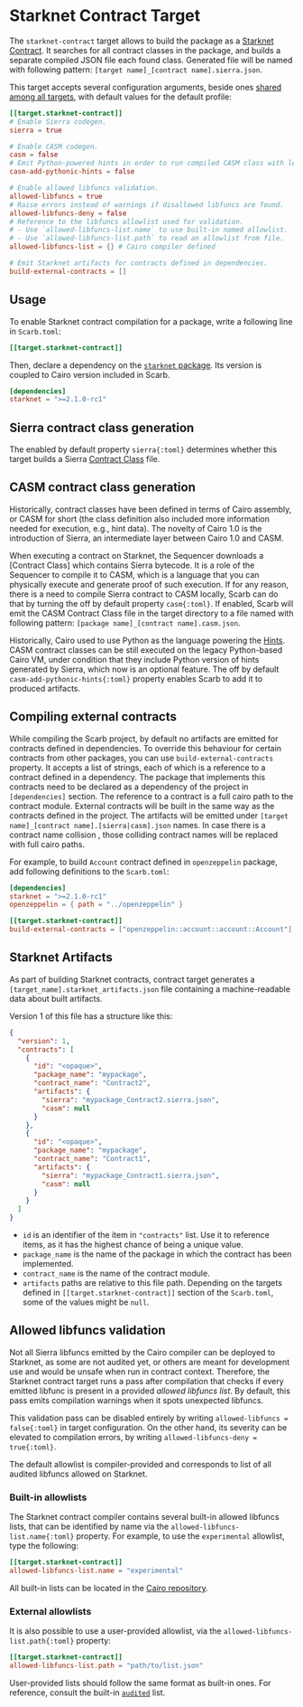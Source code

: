 # Starknet Contract Target

The `starknet-contract` target allows to build the package as a [Starknet Contract](https://docs.starknet.io/documentation/getting_started/intro/).
It searches for all contract classes in the package, and builds a separate compiled JSON file each found class.
Generated file will be named with following pattern: `[target name]_[contract name].sierra.json`.

This target accepts several configuration arguments, beside ones [shared among all targets](../reference/targets#configuring-a-target), with default values for the default profile:

```toml
[[target.starknet-contract]]
# Enable Sierra codegen.
sierra = true

# Enable CASM codegen.
casm = false
# Emit Python-powered hints in order to run compiled CASM class with legacy Cairo VM.
casm-add-pythonic-hints = false

# Enable allowed libfuncs validation.
allowed-libfuncs = true
# Raise errors instead of warnings if disallowed libfuncs are found.
allowed-libfuncs-deny = false
# Reference to the libfuncs allowlist used for validation.
# - Use `allowed-libfuncs-list.name` to use built-in named allowlist.
# - Use `allowed-libfuncs-list.path` to read an allowlist from file.
allowed-libfuncs-list = {} # Cairo compiler defined

# Emit Starknet artifacts for contracts defined in dependencies.
build-external-contracts = []
```

## Usage

To enable Starknet contract compilation for a package, write a following line in `Scarb.toml`:

```toml copy
[[target.starknet-contract]]
```

Then, declare a dependency on the [`starknet` package](/docs/starknet/starknet-package).
Its version is coupled to Cairo version included in Scarb.

```toml copy
[dependencies]
starknet = ">=2.1.0-rc1"
```

## Sierra contract class generation

The enabled by default property `sierra{:toml}` determines whether this target builds a Sierra
[Contract Class](https://docs.starknet.io/documentation/architecture_and_concepts/Contracts/contract-classes/) file.

## CASM contract class generation

Historically, contract classes have been defined in terms of Cairo assembly, or CASM for short (the class definition also included more information needed for execution, e.g., hint data).
The novelty of Cairo 1.0 is the introduction of Sierra, an intermediate layer between Cairo 1.0 and CASM.

When executing a contract on Starknet, the Sequencer downloads a [Contract Class] which contains Sierra bytecode.
It is a role of the Sequencer to compile it to CASM, which is a language that you can physically execute and generate proof of such execution.
If for any reason, there is a need to compile Sierra contract to CASM locally, Scarb can do that by turning the off by default property `casm{:toml}`.
If enabled, Scarb will emit the CASM Contract Class file in the target directory to a file named with following pattern: `[package name]_[contract name].casm.json`.

Historically, Cairo used to use Python as the language powering the [Hints](https://www.cairo-lang.org/docs/how_cairo_works/hints.html).
CASM contract classes can be still executed on the legacy Python-based Cairo VM, under condition that they include Python version of hints generated by Sierra, which now is an optional feature.
The off by default `casm-add-pythonic-hints{:toml}` property enables Scarb to add it to produced artifacts.

## Compiling external contracts

While compiling the Scarb project, by default no artifacts are emitted for contracts defined in dependencies.
To override this behaviour for certain contracts from other packages, you can use `build-external-contracts` property.
It accepts a list of strings, each of which is a reference to a contract defined in a dependency.
The package that implements this contracts need to be declared as a dependency of the project in `[dependencies]` section.
The reference to a contract is a full cairo path to the contract module.
External contracts will be built in the same way as the contracts defined in the project.
The artifacts will be emitted under `[target name]_[contract name].[sierra|casm].json` names.
In case there is a contract name collision , those colliding contract names will be replaced with full cairo paths.

For example, to build `Account` contract defined in `openzeppelin` package, add following definitions to the `Scarb.toml`:

```toml
[dependencies]
starknet = ">=2.1.0-rc1"
openzeppelin = { path = "../openzeppelin" }

[[target.starknet-contract]]
build-external-contracts = ["openzeppelin::account::account::Account"]
```

## Starknet Artifacts

As part of building Starknet contracts, contract target generates a `[target_name].starknet_artifacts.json` file
containing a machine-readable data about built artifacts.

Version 1 of this file has a structure like this:

```json
{
  "version": 1,
  "contracts": [
    {
      "id": "<opaque>",
      "package_name": "mypackage",
      "contract_name": "Contract2",
      "artifacts": {
        "sierra": "mypackage_Contract2.sierra.json",
        "casm": null
      }
    },
    {
      "id": "<opaque>",
      "package_name": "mypackage",
      "contract_name": "Contract1",
      "artifacts": {
        "sierra": "mypackage_Contract1.sierra.json",
        "casm": null
      }
    }
  ]
}
```

- `id` is an identifier of the item in `"contracts"` list. Use it to reference items, as it has the highest chance of being a unique value.
- `package_name` is the name of the package in which the contract has been implemented.
- `contract_name` is the name of the contract module.
- `artifacts` paths are relative to this file path.
  Depending on the targets defined in `[[target.starknet-contract]]` section of the `Scarb.toml`,
  some of the values might be `null`.

## Allowed libfuncs validation

Not all Sierra libfuncs emitted by the Cairo compiler can be deployed to Starknet, as some are not audited yet,
or others are meant for development use and would be unsafe when run in contract context.
Therefore, the Starknet contract target runs a pass after compilation that checks if every emitted libfunc is present
in a provided _allowed libfuncs list_.
By default, this pass emits compilation warnings when it spots unexpected libfuncs.

This validation pass can be disabled entirely by writing `allowed-libfuncs = false{:toml}` in target configuration.
On the other hand, its severity can be elevated to compilation errors, by writing `allowed-libfuncs-deny = true{:toml}`.

The default allowlist is compiler-provided and corresponds to list of all audited libfuncs allowed on Starknet.

### Built-in allowlists

The Starknet contract compiler contains several built-in allowed libfuncs lists, that can be identified by name via
the `allowed-libfuncs-list.name{:toml}` property.
For example, to use the `experimental` allowlist, type the following:

```toml
[[target.starknet-contract]]
allowed-libfuncs-list.name = "experimental"
```

All built-in lists can be located in the [Cairo repository](https://github.com/starkware-libs/cairo/tree/main/crates/cairo-lang-starknet/src/allowed_libfuncs_lists).

### External allowlists

It is also possible to use a user-provided allowlist, via the `allowed-libfuncs-list.path{:toml}` property:

```toml
[[target.starknet-contract]]
allowed-libfuncs-list.path = "path/to/list.json"
```

User-provided lists should follow the same format as built-in ones.
For reference, consult the built-in [`audited`](https://github.com/starkware-libs/cairo/blob/82d75ae81da57010ef44a945c0387835dfed9a0e/crates/cairo-lang-starknet/src/allowed_libfuncs_lists/audited.json) list.
